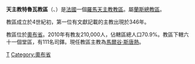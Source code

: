 {{Infobox Roman Catholic diocese 
|name=特魯瓦
|jurisdiction=教區
 |latin = Dioecesis Trecensis
 |image = Cathédrale Saint-Pierre-et-Saint-Paul, Troyes, West view 20140509 1.jpg
 |caption = 聖伯多祿聖保祿主教座堂
 |location = [[法國|法國]] 
|territory = 奧布省
|population =210,000
|rite = [[罗马礼|罗马礼]]
|patron =  
|province =蘭斯
|established = 4世紀
|cathedral = [[聖伯多祿聖保祿主教座堂_(特魯瓦)|聖伯多祿聖保祿主教座堂]]
|co-cathedral = 
|leadership = 主教 
|website = [http://catholique-troyes.cef.fr/ 官方網頁]
|pope = 
|patriarch= 
|metropolitan = 馬爾谷·斯唐熱

|ordinary =  
|coadjutor archbishop = 
|coadjutor bishop = 
|auxiliary = 
|emeritus = }}

'''天主教特魯瓦教區'''（{{lang-la|Dioecesis Trecensis}}、{{lang-fr|Diocèse de Troyes}}）是[[法國|法國]]一個[[羅馬天主教|羅馬天主教]][[教區|教區]]。屬[[天主教蘭斯總教區|蘭斯總教區]]。

教區成立於4世紀初，第一位有文獻記載的主教出現於346年。

教區位於[[奧布省|奧布省]]。2010年有教友210,000人，佔轄區總人口70.9%。教區下轄六十一個堂區，有111名司鐸。現任教區主教為[[馬爾谷·斯唐熱|馬爾谷·斯唐熱]]。
{{法國天主教教區}}

{{Authority control}}
[[Category:法國天主教教區|T]]
[[Category:奧布省|Category:奧布省]]